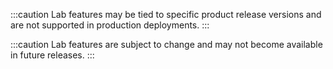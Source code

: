 :::caution
Lab features may be tied to specific product release versions and are not supported in production deployments.
:::

:::caution
Lab features are subject to change and may not become available in future releases.
:::